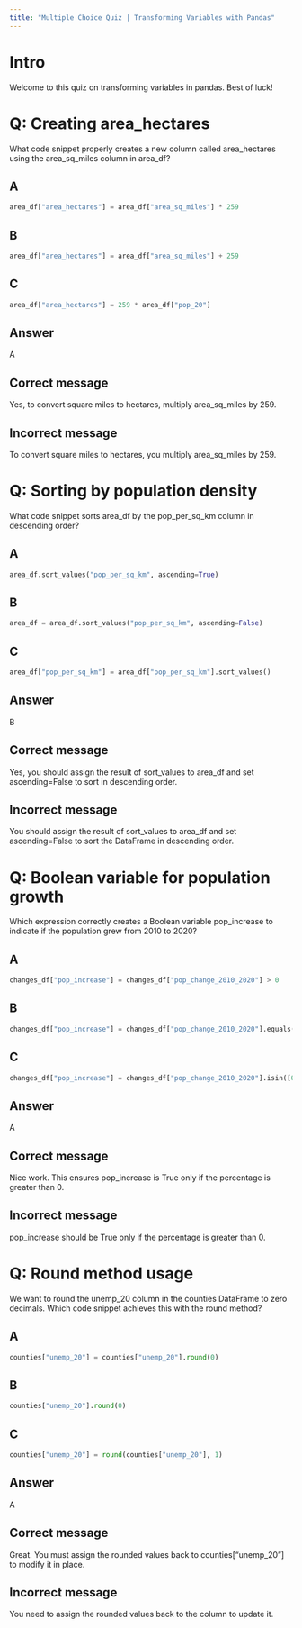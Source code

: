 ```yaml
---
title: "Multiple Choice Quiz | Transforming Variables with Pandas"
---
```


# Intro

Welcome to this quiz on transforming variables in pandas. Best of luck!

# Q: Creating area_hectares

What code snippet properly creates a new column called area_hectares using the area_sq_miles column in area_df?

## A

```python
area_df["area_hectares"] = area_df["area_sq_miles"] * 259
```

## B

```python
area_df["area_hectares"] = area_df["area_sq_miles"] + 259
```

## C

```python
area_df["area_hectares"] = 259 * area_df["pop_20"]
```

## Answer

A

## Correct message

Yes, to convert square miles to hectares, multiply area_sq_miles by 259.

## Incorrect message

To convert square miles to hectares, you multiply area_sq_miles by 259.

# Q: Sorting by population density

What code snippet sorts area_df by the pop_per_sq_km column in descending order?

## A

```python
area_df.sort_values("pop_per_sq_km", ascending=True)
```

## B

```python
area_df = area_df.sort_values("pop_per_sq_km", ascending=False)
```

## C

```python
area_df["pop_per_sq_km"] = area_df["pop_per_sq_km"].sort_values()
```

## Answer

B

## Correct message

Yes, you should assign the result of sort_values to area_df and set ascending=False to sort in descending order.

## Incorrect message

You should assign the result of sort_values to area_df and set ascending=False to sort the DataFrame in descending order.

# Q: Boolean variable for population growth

Which expression correctly creates a Boolean variable pop_increase to indicate if the population grew from 2010 to 2020?

## A

```python
changes_df["pop_increase"] = changes_df["pop_change_2010_2020"] > 0
```

## B

```python
changes_df["pop_increase"] = changes_df["pop_change_2010_2020"].equals(0)
```

## C

```python
changes_df["pop_increase"] = changes_df["pop_change_2010_2020"].isin([0])
```

## Answer

A

## Correct message

Nice work. This ensures pop_increase is True only if the percentage is greater than 0.

## Incorrect message

pop_increase should be True only if the percentage is greater than 0.

# Q: Round method usage

We want to round the unemp_20 column in the counties DataFrame to zero decimals. Which code snippet achieves this with the round method?

## A

```python
counties["unemp_20"] = counties["unemp_20"].round(0)
```

## B

```python
counties["unemp_20"].round(0)
```

## C

```python
counties["unemp_20"] = round(counties["unemp_20"], 1)
```

## Answer

A

## Correct message

Great. You must assign the rounded values back to counties["unemp_20"] to modify it in place.

## Incorrect message

You need to assign the rounded values back to the column to update it.
